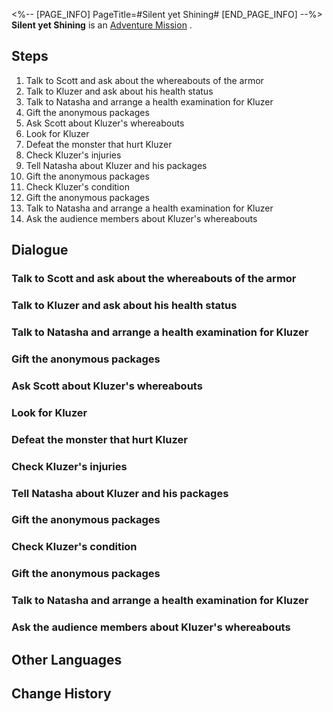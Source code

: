 <%-- [PAGE_INFO]
PageTitle=#Silent yet Shining#
[END_PAGE_INFO] --%>
{{Stub|Dialogue, characters, and location(s)}}
{{Mission Infobox
|id            = 2010904
|title         = 
|image         = Mission Silent yet Shining.png
|type          = Adventure
|event_name    = 
|chapter       = 
|requirements  = [[Adventure Mission]] ''[[Ring and Stage II]]'' completed
|summary       = It is revealed that Kluzer is the kind man who anonymously sent packages to the clinic and sacrificed everything for his long-gone wife and children, and the future of the Underworld. Sadly, he met his end in an unassuming corner under a cliff.<br />Nevertheless, his story will be told, and that is the least you can do for him.
|characters    = <!--characters that appear in this mission-->
|startLocation = <!--location as it intially appears on the mission screen-->
|world         = <!--i.e. Penacony-->
|area          = <!--i.e. A Child's Dream-->
|prev          = 
|next          = 
|exp           = 250
|credits       = 12000
|stellarJade   = 
|other         = {{Card List|Condensed Aether*3;Shield*100|delim=;}}
}}
'''Silent yet Shining''' is an [[Adventure Mission]]<!--in [world]-->.

==Steps==
# Talk to Scott and ask about the whereabouts of the armor
# Talk to Kluzer and ask about his health status
# Talk to Natasha and arrange a health examination for Kluzer
# Gift the anonymous packages
# Ask Scott about Kluzer's whereabouts
# Look for Kluzer
# Defeat the monster that hurt Kluzer
# Check Kluzer's injuries
# Tell Natasha about Kluzer and his packages
# Gift the anonymous packages
# Check Kluzer's condition
# Gift the anonymous packages
# Talk to Natasha and arrange a health examination for Kluzer
# Ask the audience members about Kluzer's whereabouts

<!--
==Gameplay Notes==

--><!--
==Trial Character==

-->
==Dialogue==
{{Stub Dialogue}}
===Talk to Scott and ask about the whereabouts of the armor===
{{Mission Description|type=adventure|location=<!--to be added-->|After finding the monster armor for Scott, you finally receive the rest of the reward. But something about that strange armor makes you worry. Although you've mentioned this to him, you know well that he might not take it seriously. So you decide to check on it again...}}
{{Dialogue Start}}
:{{tx}}
{{Dialogue End}}

===Talk to Kluzer and ask about his health status===
{{Mission Description|type=adventure|location=<!--to be added-->|update|The armor is soaked with the air of Fragmentum. Using it for a long time might impact the health of the user. Scott doesn't take your advice and arranges for Kluzer the boxer to wear it whenever he competes. You're worried about Kluzer's physical condition.}}
{{Dialogue Start}}
:{{tx}}
{{Dialogue End}}

===Talk to Natasha and arrange a health examination for Kluzer===
{{Mission Description|type=adventure|location=<!--to be added-->|update|Kluzer insists that he is fine, but you can tell from his weak look that the armor might have negatively affected him. You decide to ask Natasha, the health professional, to examine Kluzer.}}
{{Dialogue Start}}
:{{tx}}
{{Dialogue End}}

===Gift the anonymous packages===
{{Mission Description|type=adventure|location=<!--to be added-->|update|Natasha tells you that the clinic keeps receiving anonymous care packages. She doesn't know who is doing this, but you two decide to spread their love and care to those in need.}}
{{Dialogue Start}}
:{{tx}}
{{Dialogue End}}

===Ask Scott about Kluzer's whereabouts===
{{Mission Description|type=adventure|location=<!--to be added-->|update|The cold words of the boxing audience make you even more worried for Kluzer. Having done a long hard search without success, you decide to ask Scott about Kluzer's whereabouts. As the owner of the club, he must know something.}}
{{Dialogue Start}}
:{{tx}}
{{Dialogue End}}

===Look for Kluzer===
{{Mission Description|type=adventure|location=<!--to be added-->|update|You know Scott is nothing but a mercenary, but you didn't expect that he would send Kluzer to Rivet Town alone in order to extract the last drip of monetary value... You hope that Kluzer is fine even with his injuries.}}
{{Dialogue Start}}
:{{tx}}
{{Dialogue End}}

===Defeat the monster that hurt Kluzer===
{{Mission Description|type=adventure|location=<!--to be added-->|update|You arrive at Rivet Town as fast as possible and finally find Kluzer. You're in a hurry to check his status, but the monster that hurt him notices you...}}
{{Dialogue Start}}
:{{tx}}
{{Dialogue End}}

===Check Kluzer's injuries===
{{Mission Description|type=adventure|location=<!--to be added-->|update|After defeating the Fragmentum monster, you hurry to check on Kluzer, but he is too badly injured to be saved. As you collect his belongings scattered around his body, you accidentally find his secret...}}
{{Dialogue Start}}
:{{tx}}
{{Dialogue End}}

===Tell Natasha about Kluzer and his packages===
{{Mission Description|type=adventure|location=<!--to be added-->|update|It turns out that Kluzer was the one who kept sending anonymous care packages to the clinic. You decide to share the news with Natasha, and ask her if she knows about Kluzer's wife and children. This is all you can do for him.}}
{{Dialogue Start}}
:{{tx}}
{{Dialogue End}}

===Gift the anonymous packages===
{{Mission Description|type=adventure|location=<!--to be added-->|update|Natasha tells you that the clinic keeps receiving anonymous care packages. She doesn't know who is doing this, but you two decide to spread their love and care to those in need.}}
{{Dialogue Start}}
:{{tx}}
{{Dialogue End}}

===Check Kluzer's condition===
{{Mission Description|type=adventure|location=<!--to be added-->|update|Natasha has confirmed that the monster armor had a negative effect on Kluzer's body and suggested he not wear it again and have some rest. But judging from his hesitant look, you doubt if he would. You decide to return to the Fight Club and check Kluzer's physical condition.}}
{{Dialogue Start}}
:{{tx}}
{{Dialogue End}}

===Gift the anonymous packages===
{{Mission Description|type=adventure|location=<!--to be added-->|update|Natasha tells you that the clinic keeps receiving anonymous care packages. She doesn't know who is doing this, but you two decide to spread their love and care to those in need.}}
{{Dialogue Start}}
:{{tx}}
{{Dialogue End}}

===Talk to Natasha and arrange a health examination for Kluzer===
{{Mission Description|type=adventure|location=<!--to be added-->|update|Kluzer insists that he is fine, but you can tell from his weak look that the armor might have negatively affected him. You decide to ask Natasha, the health professional, to examine Kluzer.}}
{{Dialogue Start}}
:{{tx}}
{{Dialogue End}}

===Ask the audience members about Kluzer's whereabouts===
{{Mission Description|type=adventure|location=<!--to be added-->|update|Despite being a popular boxer, Kluzer doesn't show up in the Fight Club. You're anxious to find him, so you turn to the audience to ask if they know of Kluzer's whereabouts.}}
{{Dialogue Start}}
:{{tx}}
{{Dialogue End}}

==Other Languages==
{{Other Languages
|en   = Silent yet Shining
|zhs  = 沉默且闪耀
|zht  = 沉默且閃耀
|ja   = 沈黙かつ煌めく
|ko   = 침묵, 그리고 반짝임
|es   = Silencioso y resplandeciente
|fr   = Silencieux mais brillant
|ru   = Тихий, но блестящий
|th   = เงียบสงัดและเป็นประกาย
|vi   = Tĩnh Lặng Và Lấp Lánh
|de   = Leise und doch strahlend
|id   = Diam dan Berkilauan
|pt   = Silencioso Mas Brilhante
}}

==Change History==
{{Change History|1.0}}
